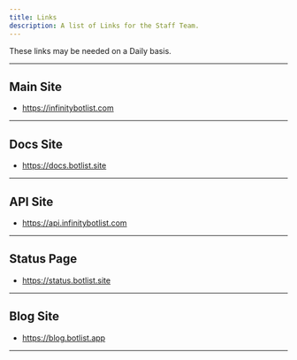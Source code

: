 ```yaml
---
title: Links
description: A list of Links for the Staff Team.
---
```


These links may be needed on a Daily basis.

---

## Main Site
* https://infinitybotlist.com

---

## Docs Site
* https://docs.botlist.site

---

## API Site
* https://api.infinitybotlist.com

---

## Status Page
* https://status.botlist.site

---

## Blog Site
* https://blog.botlist.app

---
